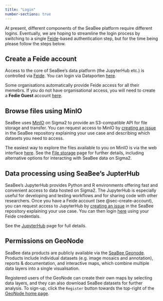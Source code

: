 ```yaml
---
title: "Login"
number-sections: true
---
```


At present, different components of the SeaBee platform require different logins. Eventually, we are hoping to streamline the login process by switching to a single [Feide](https://docs.feide.no/general/feide_overview.html)-based authentication step, but for the time being please follow the steps below.

## Create a Feide account {#sec-create-account}

Access to the core of SeaBee's data platform (the JupyterHub etc.) is controlled via [Feide](https://docs.feide.no/general/feide_overview.html). You can login via Dataporten [here](https://auth.dataporten.no/discovery?returnTo=https%3A%2F%2Fauth.dataporten.no%2Foauth%2Fauthorization%3Fclient_id%3Ddf34f687-ff1b-419e-9b5c-55b49e4babad%26redirect_uri%3Dhttps%253A%252F%252Fdashboard.dataporten.no%252F%26response_type%3Dtoken%26state%3D5f6ff55e-18b7-4194-8e0b-101576744ac4&clientid=df34f687-ff1b-419e-9b5c-55b49e4babad). 

Some organisations automatically provide Feide access for all their memebrs. If you do not have organisational access, you will need to create a **Fedie Guest** account [here](https://openidp.feide.no/simplesaml/module.php/selfregister/newUser.php).

## Browse files using MinIO {#sec-minio}

SeaBee uses [MinIO](https://min.io/) on Sigma2 to provide an S3-compatible API for file storage and transfer. You can request access to MinIO by [creating an issue](https://github.com/SeaBee-no/documentation/issues) in the SeaBee repository explaining your use case and describing which datasets you need to access.

The easiest way to explore the files available to you on MinIO is via the web interface [here](https://minio.seabee.sigma2.no/login). See the [File storage](./storage.qmd) page for further details, including alternative options for interacting with SeaBee data on Sigma2.

## Data processing using SeaBee's JupterHub {#sec-jupyterhub}

SeaBee's JupyterHub provides Python and R environments offering fast and convenient access to data hosted on Sigma2. The JupyterHub is especially useful for developing and testing workflows and for sharing code with other researchers. Once you have a Feide account (see @sec-create-account), you can request access to JupyterHub by [creating an issue](https://github.com/SeaBee-no/documentation/issues) in the SeaBee repository explaining your use case. You can then login [here](https://hub.seabee.sigma2.no/) using your Feide credentials.

See the [JupyterHub](./jupyterhub.qmd) page for full details.

## Permissions on GeoNode {#sec-geonode}

SeaBee data products are publicly available via the [SeaBee Geonode](https://geonode.seabee.sigma2.no/#/). Products include individual datasets (e.g. image mosaics and annotation), reports & documentation, and interactive maps, which combine multiple data layers into a single visualisation.

Registered users of the GeoNode can create their own maps by selecting data layers, and they can also download SeaBee datasets for further analysis. To sign-up, click the `Register` button towards the top-right of the [GeoNode home page](https://geonode.seabee.sigma2.no/catalogue/#/).